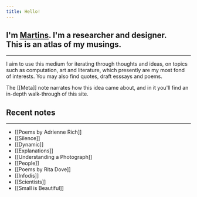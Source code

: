 ```yaml
---
title: Hello!
---
```


<h2>
  I'm <a href="https://martinssamuel.com" target="_blank">Martins</a>. I'm a researcher and designer.<br/>
  This is an atlas of my musings.
</h2>

---

I aim to use this medium for iterating through thoughts and ideas, on topics such as computation, art and literature, which presently are my most fond of interests. You may also find quotes, draft esssays and poems.

The [[Meta]] note narrates how this idea came about, and in it you'll find an in-depth walk-through of this site.

## Recent notes
---

- [[Poems by Adrienne Rich]]
- [[Silence]]
- [[Dynamic]]
- [[Explanations]]
- [[Understanding a Photograph]]
- [[People]]
- [[Poems by Rita Dove]]
- [[Infodis]]
- [[Scientists]]
- [[Small is Beautiful]]
